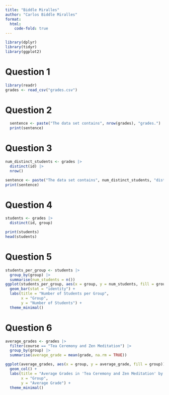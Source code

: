 ```yaml
---
title: "Biddle Miralles"
author: "Carlos Biddle Miralles"
format: 
  html:
    code-fold: true
---
```


```r
library(dplyr)
library(tidyr)
library(ggplot2)
```

# Question 1
```r
library(readr)
grades <- read_csv("grades.csv")
```

# Question 2
```r
  sentence <- paste("The data set contains", nrow(grades), "grades.")
  print(sentence)
```

# Question 3
```r
num_distinct_students <- grades |>
  distinct(id) |>
  nrow()  

sentence <- paste("The data set contains", num_distinct_students, "distinct students.")
print(sentence)  
```

# Question 4
```r
students <- grades |>
  distinct(id, group)  

print(students)
head(students)
```

# Question 5
```r
students_per_group <- students |>
  group_by(group) |>
  summarise(num_students = n())  
ggplot(students_per_group, aes(x = group, y = num_students, fill = group)) +
  geom_bar(stat = "identity") + 
  labs(title = "Number of Students per Group", 
       x = "Group", 
       y = "Number of Students") +
  theme_minimal()
```

# Question 6
```r
average_grades <- grades |>
  filter(course == "Tea Ceremony and Zen Meditation") |>
  group_by(group) |>
  summarise(average_grade = mean(grade, na.rm = TRUE))

ggplot(average_grades, aes(x = group, y = average_grade, fill = group)) +
  geom_col() +
  labs(title = "Average Grades in 'Tea Ceremony and Zen Meditation' by Group",
       x = "Group", 
       y = "Average Grade") +
  theme_minimal()

```

